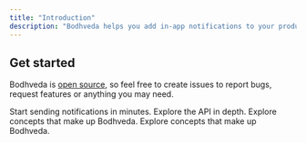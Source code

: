 ```yaml
---
title: "Introduction"
description: "Bodhveda helps you add in-app notifications to your product in minutes, not weeks."
---
```


## Get started

Bodhveda is [open source](https://github.com/MudgalLabs/bodhveda), so feel free to create issues to report bugs, request features or anything you may need.

<Columns cols={2}>
    <Card title="Quickstart" icon="rocket" href="/docs/quickstart">
        Start sending notifications in minutes.
    </Card>
    <Card
        title="API Reference"
        icon="terminal"
        href="/api-reference/introduction"
    >
        Explore the API in depth.
    </Card>
    <Card title="SDK" icon="code" href="/docs/sdk">
        Explore concepts that make up Bodhveda.
    </Card>
    <Card title="Concepts" icon="book" href="/docs/concepts/recipients">
        Explore concepts that make up Bodhveda.
    </Card>
</Columns>
